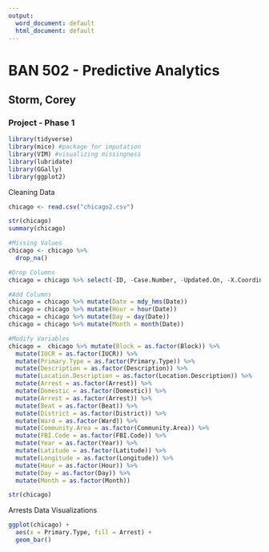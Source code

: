 ---
output:
  word_document: default
  html_document: default
---

# BAN 502 - Predictive Analytics
## Storm, Corey
### Project - Phase 1

```{r}
library(tidyverse)
library(mice) #package for imputation
library(VIM) #visualizing missingness
library(lubridate)
library(GGally)
library(ggplot2)
```

Cleaning Data
```{r}
chicago <- read.csv("chicago2.csv")

str(chicago)
summary(chicago)

#Missing Values
chicago <- chicago %>%
  drop_na()

#Drop Columns
chicago = chicago %>% select(-ID, -Case.Number, -Updated.On, -X.Coordinate, -Y.Coordinate, -Location)

#Add Columns
chicago = chicago %>% mutate(Date = mdy_hms(Date))
chicago = chicago %>% mutate(Hour = hour(Date)) 
chicago = chicago %>% mutate(Day = day(Date)) 
chicago = chicago %>% mutate(Month = month(Date)) 

#Modify Variables
chicago =  chicago %>% mutate(Block = as.factor(Block)) %>%
  mutate(IUCR = as.factor(IUCR)) %>% 
  mutate(Primary.Type = as.factor(Primary.Type)) %>% 
  mutate(Description = as.factor(Description)) %>% 
  mutate(Location.Description = as.factor(Location.Description)) %>% 
  mutate(Arrest = as.factor(Arrest)) %>% 
  mutate(Domestic = as.factor(Domestic)) %>% 
  mutate(Arrest = as.factor(Arrest)) %>% 
  mutate(Beat = as.factor(Beat)) %>% 
  mutate(District = as.factor(District)) %>% 
  mutate(Ward = as.factor(Ward)) %>% 
  mutate(Community.Area = as.factor(Community.Area)) %>% 
  mutate(FBI.Code = as.factor(FBI.Code)) %>% 
  mutate(Year = as.factor(Year)) %>% 
  mutate(Latitude = as.factor(Latitude)) %>% 
  mutate(Longitude = as.factor(Longitude)) %>% 
  mutate(Hour = as.factor(Hour)) %>% 
  mutate(Day = as.factor(Day)) %>% 
  mutate(Month = as.factor(Month))

str(chicago)
```

Arrests Data Visualizations
```{r}
ggplot(chicago) +
  aes(x = Primary.Type, fill = Arrest) +
  geom_bar()
```







